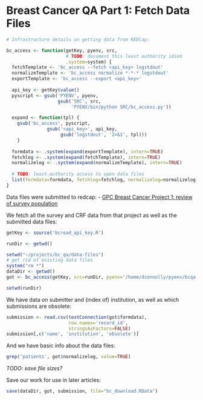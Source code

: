 Breast Cancer QA Part 1: Fetch Data Files
=========================================

```r
# Infrastructure details on getting data from REDCap:

bc_access <- function(getKey, pyenv, src,
                      # TODO: document this least authority idiom
                      .system=system) {
  fetchTemplate <- 'bc_access --fetch <api_key> logstdout'
  normalizeTemplate <- 'bc_access normalize *-*-* logstdout'
  exportTemplate <- 'bc_access --export <api_key>'
  
  api_key <- getKey$value()
  pyscript <- gsub('PYENV', pyenv,
                   gsub('SRC', src,
                        'PYENV/bin/python SRC/bc_access.py'))

  expand <- function(tpl) {
    gsub('bc_access', pyscript,
               gsub('<api_key>', api_key,
                    gsub('logstdout', '2>&1', tpl)))
    }
       
  formdata <- .system(expand(exportTemplate), intern=TRUE)
  fetchlog <- .system(expand(fetchTemplate), intern=TRUE)
  normalizelog <- .system(expand(normalizeTemplate), intern=TRUE)
  
  # TODO: least-authority access to open data files
  list(formdata=formdata, fetchlog=fetchlog, normalizelog=normalizelog)
}
```


Data files were submitted to redcap:
 - [GPC Breast Cancer Project 1: review of survey population][4044]

[4044]: https://redcap.kumc.edu/redcap_v5.7.7/index.php?pid=4044

We fetch all the survey and CRF data from that project as well as the submitted data files:

```r
getKey <- source('bcread_api_key.R')

runDir <- getwd()

setwd("~/projects/bc_qa/data-files")
# get rid of existing data files
system("rm *")
dataDir <- getwd()
got <- bc_access(getKey, src=runDir, pyenv='/home/dconnolly/pyenv/bcqa')

setwd(runDir)
```

We have data on submitter and (index of) institution, as well as which submissions are obsolete:

```r
submission <- read.csv(textConnection(got$formdata),
                       row.names='record_id',
                       stringsAsFactors=FALSE)
submission[,c('name', 'institution', 'obsolete')]
```


And we have basic info about the data files:

```r
grep('patients', got$normalizelog, value=TRUE)
```

*TODO: save file sizes?*

Save our work for use in later articles:

```r
save(dataDir, got, submission, file="bc_download.RData")
```
